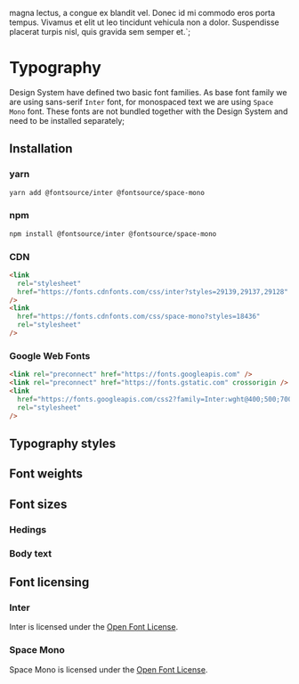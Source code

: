 

magna lectus, a congue ex blandit vel. Donec id mi commodo eros porta tempus. Vivamus et elit ut
leo tincidunt vehicula non a dolor. Suspendisse placerat turpis nisl, quis gravida sem semper et.`;

<Meta title="Theme/Typography" />

# Typography

Design System have defined two basic font families. As base font family we are using sans-serif
`Inter` font, for monospaced text we are using `Space Mono` font. These fonts are not bundled
together with the Design System and need to be installed separately;

## Installation

### yarn

```bash
yarn add @fontsource/inter @fontsource/space-mono
```

### npm

```bash
npm install @fontsource/inter @fontsource/space-mono
```

### CDN

```html
<link
  rel="stylesheet"
  href="https://fonts.cdnfonts.com/css/inter?styles=29139,29137,29128"
/>
<link
  href="https://fonts.cdnfonts.com/css/space-mono?styles=18436"
  rel="stylesheet"
/>
```

### Google Web Fonts

```html
<link rel="preconnect" href="https://fonts.googleapis.com" />
<link rel="preconnect" href="https://fonts.gstatic.com" crossorigin />
<link
  href="https://fonts.googleapis.com/css2?family=Inter:wght@400;500;700&family=Space+Mono&display=swap"
  rel="stylesheet"
/>
```

## Typography styles

<FontPalette>
  <FontItem
    fontFamily="theme.typography.family.base"
    sampleText="Inter"
    subtitle={lipsum}
    title={theme.typography.family.base}
  />
  <FontItem
    fontFamily="theme.typography.family.mono"
    sampleText="Space Mono"
    subtitle={lipsum}
    title={theme.typography.family.mono}
  />
</FontPalette>

## Font weights

<FontPalette>
  <FontItem
    fontWeight="theme.typography.weight.light"
    sampleText="Light weight"
    subtitle={lipsum}
    title={theme.typography.weight.light}
  />
  <FontItem
    fontWeight="theme.typography.weight.regular"
    sampleText="Regular weight, monospace font can be used only with regular weight"
    subtitle={lipsum}
    title={theme.typography.weight.regular}
  />
  <FontItem
    fontWeight="theme.typography.weight.medium"
    sampleText="Medium weight"
    subtitle={lipsum}
    title={theme.typography.weight.medium}
  />
  <FontItem
    fontWeight="theme.typography.weight.semibold"
    sampleText="Semibold weight"
    subtitle={lipsum}
    title={theme.typography.weight.semibold}
  />
  <FontItem
    fontWeight="theme.typography.weight.bold"
    sampleText="Bold weight"
    subtitle={lipsum}
    title={theme.typography.weight.bold}
  />
</FontPalette>

## Font sizes

### Hedings

<FontPalette>
  <FontItem
    fontSize="theme.typography.size.h0"
    fontWeight="Document header and other special cases"
    sampleText="Heading H0"
    subtitle={theme.typography.size.h0}
    title={theme.typography.weight.medium}
  />
  <FontItem
    fontSize="theme.typography.size.h1"
    fontWeight="Page-level headers"
    lineHeight="Heading H1"
    sampleText={theme.typography.size.h1}
    subtitle={theme.typography.weight.medium}
    title={theme.typography.lineHeight.xxl}
  />
  <FontItem
    fontSize="theme.typography.size.h2"
    fontWeight="Section and column headers"
    lineHeight="Heading H2"
    sampleText={theme.typography.size.h2}
    subtitle={theme.typography.weight.medium}
    title={theme.typography.lineHeight.xxl}
  />
  <FontItem
    fontSize="theme.typography.size.h3"
    fontWeight="Subsection headers"
    lineHeight="Heading H3"
    sampleText={theme.typography.size.h3}
    subtitle={theme.typography.weight.medium}
    title={theme.typography.lineHeight.xl}
  />
  <FontItem
    fontSize="theme.typography.size.h4"
    fontWeight="Block headers"
    lineHeight="Heading H4"
    sampleText={theme.typography.size.h4}
    subtitle={theme.typography.weight.medium}
    title={theme.typography.lineHeight.lg}
  />
</FontPalette>

### Body text

<FontPalette>
  <FontItem
    fontSize="theme.typography.size.lg"
    lineHeight={lipsum}
    sampleText={theme.typography.size.lg}
    title={theme.typography.lineHeight.lg}
  />
  <FontItem
    fontSize="theme.typography.size.md"
    lineHeight={lipsum}
    sampleText={theme.typography.size.md}
    title={theme.typography.lineHeight.md}
  />
</FontPalette>

## Font licensing

### Inter

Inter is licensed under the [Open Font License](https://scripts.sil.org/cms/scripts/page.php?site_id=nrsi&id=OFL).

### Space Mono

Space Mono is licensed under the [Open Font License](https://scripts.sil.org/cms/scripts/page.php?site_id=nrsi&id=OFL).

